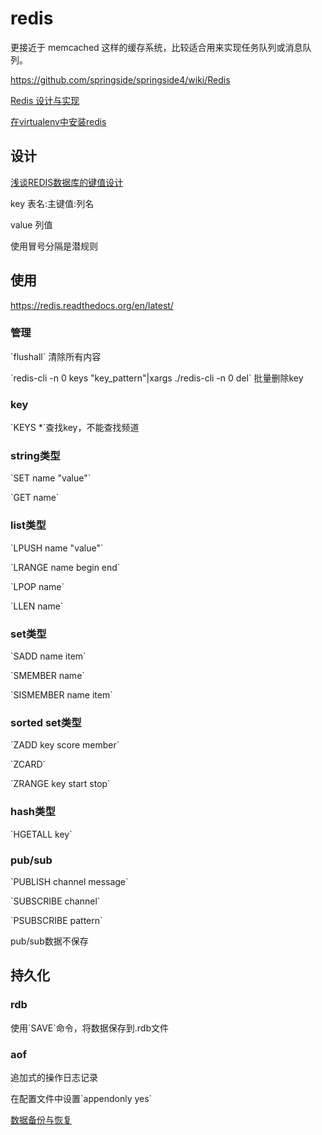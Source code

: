 = redis =
更接近于 memcached 这样的缓存系统，比较适合用来实现任务队列或消息队列。

[[https://github.com/springside/springside4/wiki/Redis]]

[[http://www.redisbook.com/en/latest/|Redis 设计与实现]]

[[install_redis_in_venv|在virtualenv中安装redis]]
== 设计 ==
[[http://www.hoterran.info/redis_kv_design|浅谈REDIS数据库的键值设计]]

key 表名:主键值:列名

value 列值

使用冒号分隔是潜规则

== 使用 ==
[[https://redis.readthedocs.org/en/latest/]]
=== 管理 ===
`flushall` 清除所有内容

`redis-cli -n 0 keys "key_pattern"|xargs ./redis-cli -n 0 del` 批量删除key
=== key ===
`KEYS *`查找key，不能查找频道

=== string类型 ===
`SET name "value"`

`GET name`

=== list类型 ===
`LPUSH name "value"`

`LRANGE name begin end`

`LPOP name`

`LLEN name`

=== set类型 ===
`SADD name item`

`SMEMBER name`

`SISMEMBER name item`

=== sorted set类型 ===
`ZADD key score member`

`ZCARD`

`ZRANGE key start stop`

=== hash类型 ===
`HGETALL key`



=== pub/sub ===
`PUBLISH channel message`

`SUBSCRIBE channel`

`PSUBSCRIBE pattern`

pub/sub数据不保存

== 持久化 ==

=== rdb ===
使用`SAVE`命令，将数据保存到.rdb文件

=== aof ===
追加式的操作日志记录

在配置文件中设置`appendonly yes`

[[http://haili.me/archives/tag/redis%E6%8C%81%E4%B9%85%E5%8C%96%E5%AD%98%E5%82%A8|数据备份与恢复]]
